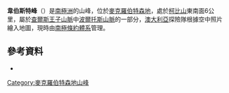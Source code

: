 {{coord|70|28|S|65|25|E|display=title}}

'''韋伯斯特峰'''（{{lang-en|Webster Peaks}}）是[[南極洲|南極洲]]的山峰，位於[[麥克羅伯特森地|麥克羅伯特森地]]，處於[[柯比山|柯比山]]東南面6公里，屬於[[查爾斯王子山脈|查爾斯王子山脈]]中[[波爾托斯山脈|波爾托斯山脈]]的一部分，[[澳大利亞|澳大利亞]]探險隊根據空中照片繪入地圖，現時由[[南極條約體系|南極條約體系]]管理。

==參考資料==
*{{usgs-gazetteer}}

{{DEFAULTSORT:Webster Peaks}}
[[Category:麥克羅伯特森地山峰|Category:麥克羅伯特森地山峰]]


{{MacRobertsonLand-geo-stub}}